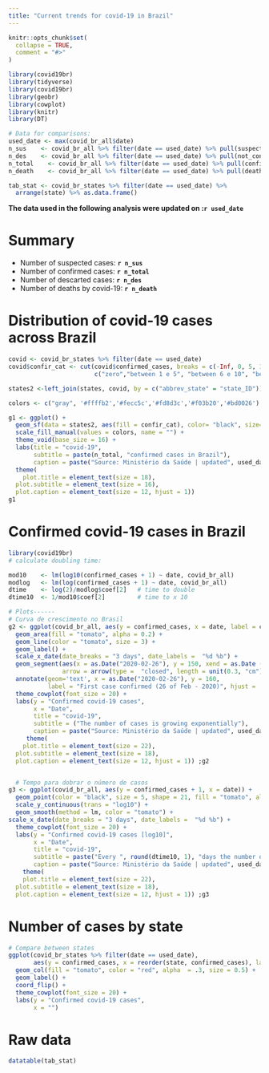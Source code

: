 ```yaml
---
title: "Current trends for covid-19 in Brazil"
---
```


```r
knitr::opts_chunk$set(
  collapse = TRUE,
  comment = "#>"
)
```

```r
library(covid19br)
library(tidyverse)
library(covid19br)
library(geobr)
library(cowplot)
library(knitr)
library(DT)

# Data for comparisons:
used_date <- max(covid_br_all$date)
n_sus    <- covid_br_all %>% filter(date == used_date) %>% pull(suspected_cases)
n_des    <- covid_br_all %>% filter(date == used_date) %>% pull(not_confirmed_cases)
n_total    <- covid_br_all %>% filter(date == used_date) %>% pull(confirmed_cases)
n_death    <- covid_br_all %>% filter(date == used_date) %>% pull(deaths)

tab_stat <- covid_br_states %>% filter(date == used_date) %>% 
  arrange(state) %>% as.data.frame()
```


__The data used in the following analysis were updated on :`r used_date`__

# Summary

* Number of suspected cases: __`r n_sus`__  
* Number of confirmed cases: __`r n_total`__  
* Number of descarted cases: __`r n_des`__  
* Number of deaths by covid-19: __`r n_death`__  

# Distribution of covid-19 cases across Brazil

```r
covid <- covid_br_states %>% filter(date == used_date)
covid$confir_cat <- cut(covid$confirmed_cases, breaks = c(-Inf, 0, 5, 10, 100, Inf), include.lowest = TRUE,
                        c("zero","between 1 e 5", "between 6 e 10", "between 11 e 100", "more than 100"))

states2 <-left_join(states, covid, by = c("abbrev_state" = "state_ID"))

colors <- c("gray", '#ffffb2','#fecc5c','#fd8d3c','#f03b20','#bd0026')

g1 <- ggplot() +
  geom_sf(data = states2, aes(fill = confir_cat), color= "black", size=.15) +
  scale_fill_manual(values = colors, name = "") +
  theme_void(base_size = 16) +
  labs(title = "covid-19",
       subtitle = paste(n_total, "confirmed cases in Brazil"),
       caption = paste("Source: Ministério da Saúde | updated", used_date)) +
  theme( 
    plot.title = element_text(size = 18),
  plot.subtitle = element_text(size = 16),
  plot.caption = element_text(size = 12, hjust = 1)) 
g1

```

# Confirmed covid-19 cases in Brazil

```r

library(covid19br)
# calculate doubling time:

mod10    <- lm(log10(confirmed_cases + 1) ~ date, covid_br_all)
modlog   <- lm(log(confirmed_cases + 1) ~ date, covid_br_all)
dtime    <- log(2)/modlog$coef[2]   # time to double
dtime10  <- 1/mod10$coef[2]         # time to x 10

# Plots------
# Curva de crescimento no Brasil
g2 <- ggplot(covid_br_all, aes(y = confirmed_cases, x = date, label = confirmed_cases)) +
  geom_area(fill = "tomato", alpha = 0.2) +
  geom_line(color = "tomato", size = 3) +
  geom_label() +
  scale_x_date(date_breaks = "3 days", date_labels =  "%d %b") +
  geom_segment(aes(x = as.Date("2020-02-26"), y = 150, xend = as.Date ("2020-02-26"), yend = 5),
               arrow = arrow(type =  "closed", length = unit(0.3, "cm"))) +
  annotate(geom='text', x = as.Date("2020-02-26"), y = 160,
           label = "First case confirmed (26 of Feb - 2020)", hjust =  0, size = 7) +
  theme_cowplot(font_size = 20) +
  labs(y = "Confirmed covid-19 cases",
       x = "Date",
       title = "covid-19",
       subtitle = ("The number of cases is growing exponentially"),
       caption = paste("Source: Ministério da Saúde | updated", used_date)) +
     theme( 
    plot.title = element_text(size = 22),
  plot.subtitle = element_text(size = 18),
  plot.caption = element_text(size = 12, hjust = 1)) ;g2


  # Tempo para dobrar o número de casos
g3 <- ggplot(covid_br_all, aes(y = confirmed_cases + 1, x = date)) +
  geom_point(color = "black", size = 5, shape = 21, fill = "tomato", alpha = .75) +
  scale_y_continuous(trans = "log10") +
  geom_smooth(method = lm, color = "tomato") +
scale_x_date(date_breaks = "3 days", date_labels =  "%d %b") +
  theme_cowplot(font_size = 20) +
  labs(y = "Confirmed covid-19 cases [log10]",
       x = "Date",
       title = "covid-19",
       subtitle = paste("Every ", round(dtime10, 1), "days the number of cases increases 10 times!"),
       caption = paste("Source: Ministério da Saúde | updated", used_date)) +
    theme( 
    plot.title = element_text(size = 22),
  plot.subtitle = element_text(size = 18),
  plot.caption = element_text(size = 12, hjust = 1)) ;g3
```

# Number of cases by state

```r
# Compare between states
ggplot(covid_br_states %>% filter(date == used_date), 
       aes(y = confirmed_cases, x = reorder(state, confirmed_cases), label = confirmed_cases)) +
  geom_col(fill = "tomato", color = "red", alpha  = .3, size = 0.5) +
  geom_label() +
  coord_flip() +
  theme_cowplot(font_size = 20) +
  labs(y = "Confirmed covid-19 cases",
       x = "")
```

# Raw data

```r
datatable(tab_stat)
```

